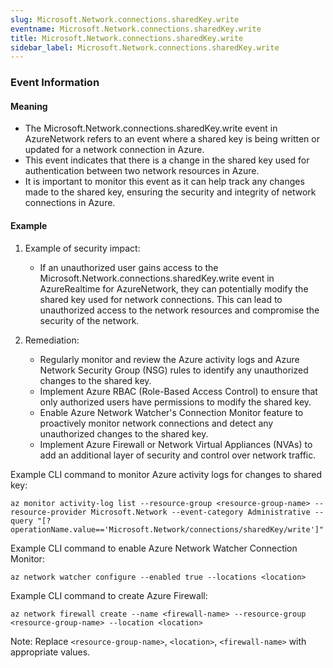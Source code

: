 ```yaml
--- 
slug: Microsoft.Network.connections.sharedKey.write
eventname: Microsoft.Network.connections.sharedKey.write
title: Microsoft.Network.connections.sharedKey.write
sidebar_label: Microsoft.Network.connections.sharedKey.write
---
```

                       
### Event Information

#### Meaning

- The Microsoft.Network.connections.sharedKey.write event in AzureNetwork refers to an event where a shared key is being written or updated for a network connection in Azure.
- This event indicates that there is a change in the shared key used for authentication between two network resources in Azure.
- It is important to monitor this event as it can help track any changes made to the shared key, ensuring the security and integrity of network connections in Azure.

#### Example

1. Example of security impact: 
   - If an unauthorized user gains access to the Microsoft.Network.connections.sharedKey.write event in AzureRealtime for AzureNetwork, they can potentially modify the shared key used for network connections. This can lead to unauthorized access to the network resources and compromise the security of the network.

2. Remediation:
   - Regularly monitor and review the Azure activity logs and Azure Network Security Group (NSG) rules to identify any unauthorized changes to the shared key.
   - Implement Azure RBAC (Role-Based Access Control) to ensure that only authorized users have permissions to modify the shared key.
   - Enable Azure Network Watcher's Connection Monitor feature to proactively monitor network connections and detect any unauthorized changes to the shared key.
   - Implement Azure Firewall or Network Virtual Appliances (NVAs) to add an additional layer of security and control over network traffic.

Example CLI command to monitor Azure activity logs for changes to shared key:
```
az monitor activity-log list --resource-group <resource-group-name> --resource-provider Microsoft.Network --event-category Administrative --query "[?operationName.value=='Microsoft.Network/connections/sharedKey/write']"
```

Example CLI command to enable Azure Network Watcher Connection Monitor:
```
az network watcher configure --enabled true --locations <location>
```

Example CLI command to create Azure Firewall:
```
az network firewall create --name <firewall-name> --resource-group <resource-group-name> --location <location>
```

Note: Replace `<resource-group-name>`, `<location>`, `<firewall-name>` with appropriate values.


 